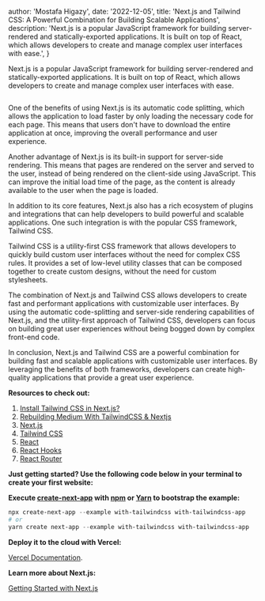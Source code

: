 
  author: 'Mostafa Higazy',
  date: '2022-12-05',
  title: 'Next.js and Tailwind CSS: A Powerful Combination for Building Scalable Applications',
  description:
    'Next.js is a popular JavaScript framework for building server-rendered and statically-exported applications. It is built on top of React, which allows developers to create and manage complex user interfaces with ease.',
}


Next.js is a popular JavaScript framework for building server-rendered and statically-exported applications. It is built on top of React, which allows developers to create and manage complex user interfaces with ease.

<Image src={blog} alt="" />


One of the benefits of using Next.js is its automatic code splitting, which allows the application to load faster by only loading the necessary code for each page. This means that users don't have to download the entire application at once, improving the overall performance and user experience.

Another advantage of Next.js is its built-in support for server-side rendering. This means that pages are rendered on the server and served to the user, instead of being rendered on the client-side using JavaScript. This can improve the initial load time of the page, as the content is already available to the user when the page is loaded.

In addition to its core features, Next.js also has a rich ecosystem of plugins and integrations that can help developers to build powerful and scalable applications. One such integration is with the popular CSS framework, Tailwind CSS.

Tailwind CSS is a utility-first CSS framework that allows developers to quickly build custom user interfaces without the need for complex CSS rules. It provides a set of low-level utility classes that can be composed together to create custom designs, without the need for custom stylesheets.

The combination of Next.js and Tailwind CSS allows developers to create fast and performant applications with customizable user interfaces. By using the automatic code-splitting and server-side rendering capabilities of Next.js, and the utility-first approach of Tailwind CSS, developers can focus on building great user experiences without being bogged down by complex front-end code.

In conclusion, Next.js and Tailwind CSS are a powerful combination for building fast and scalable applications with customizable user interfaces. By leveraging the benefits of both frameworks, developers can create high-quality applications that provide a great user experience.

**Resources to check out:**
1. [Install Tailwind CSS in Next.js?](https://medium.com/nextjs/install-tailwind-css-in-next-js-37a56bd64fa7)
2. [Rebuilding Medium With TailwindCSS & Nextjs](https://dev.to/thenayak/rebuilding-medium-with-tailwindcss-nextjs-hh3)
3. [Next.js](https://nextjs.org/)
4. [Tailwind CSS](https://tailwindcss.com/)
5. [React](https://reactjs.org/)
6. [React Hooks](https://reactjs.org/docs/hooks-intro.html)
7. [React Router](https://reactrouter.com/)

**Just getting started? Use the following code below in your terminal to create your first website:**

**Execute [create-next-app](https://github.com/vercel/next.js/tree/canary/packages/create-next-app) with [npm](https://docs.npmjs.com/cli/v9/commands/npm-init) or [Yarn](https://classic.yarnpkg.com/en/docs/cli/create/) to bootstrap the example:**
```powershell
npx create-next-app --example with-tailwindcss with-tailwindcss-app
# or
yarn create next-app --example with-tailwindcss with-tailwindcss-app
```

**Deploy it to the cloud with Vercel:**

[Vercel Documentation](https://nextjs.org/docs/deployment).

**Learn more about Next.js:**

[Getting Started with Next.js](https://nextjs.org/docs/getting-started)